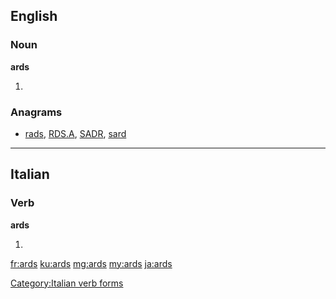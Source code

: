 ==English==

===Noun===
'''ards'''
# {{plural of|ard|lang=en}}

===Anagrams===
* [[rads#English|rads]], [[RDS.A#English|RDS.A]], [[SADR#English|SADR]], [[sard#English|sard]]

----

==Italian==

===Verb===
'''ards'''

# {{conjugation of|ardere||1|s|[[past historic]]|lang=it}}

[[Category:Italian verb forms]]

[[fr:ards]]
[[ku:ards]]
[[mg:ards]]
[[my:ards]]
[[ja:ards]]